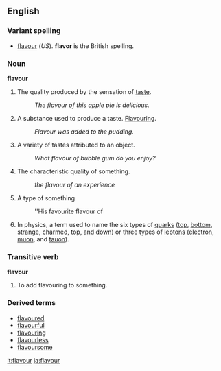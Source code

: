 ==English==
===Variant spelling===
*[[flavour]] (''US'').  '''flavor''' is the British spelling.

===Noun===
'''flavour'''

#The quality produced by the sensation of [[taste]].
#:''The flavour of this apple pie is delicious.''
#A substance used to produce a taste. [[Flavouring]].
#:''Flavour was added to the pudding.''
#A variety of tastes attributed to an object.
#:''What flavour of bubble gum do you enjoy?''
#The characteristic quality of something.
#:''the flavour of an experience''
#A type of something
#:''His favourite flavour of 
#In physics, a term used to name the six types of [[quark]]s ([[top]], [[bottom]], [[strange]], [[charm]]ed, [[top]], and [[down]]) or three types of [[lepton]]s ([[electron]], [[muon]], and [[tauon]]).

===Transitive verb===
'''flavour'''

#To add flavouring to something.
===Derived terms===
*[[flavoured]]
*[[flavourful]]
*[[flavouring]]
*[[flavourless]]
*[[flavoursome]]

[[it:flavour]]
[[ja:flavour]]